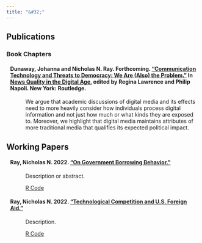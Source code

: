 ```yaml
---
title: "&#32;"
---
```

<section>
  <h1> Publications </h1>
    <h3> Book Chapters </h3>
    <h4 style="margin-left: 10px;"> Dunaway, Johanna and Nicholas N. Ray. Forthcoming. <a href=Dunaway,_Ray,_Lawrence_and_Napoli_Pre-Print_Copy.pdf> "Communication Technology and Threats to Democracy: We Are (Also) the Problem."</a> In <a href=https://www.routledge.com/News-Quality-in-the-Digital-Age/Lawrence-Napoli/p/book/9781032191775> News Quality in the Digital Age</a>, edited by Regina Lawrence and Philip Napoli. New York: Routledge. </h4>
    <p style="margin-left: 50px;"> We argue that academic discussions of digital media and its effects need to more heavily consider how individuals process digital information and not just how much or what kinds they are exposed to. Moreover, we highlight that digital media maintains attributes of more traditional media that qualifies its expected political impact.
    </p>
</section>

<section>
  <h1> Working Papers </h1>
    <h4 style="margin-left: 10px;"> Ray, Nicholas N. 2022. <a href=https://github.com/nnray/On_Government_Borrowing_Behavior-LaTeX_Code_and_.pdf/blob/main/.pdf/On_Government_Borrowing_Behavior.pdf> "On Government Borrowing Behavior."</a> </h4>
    <p style="margin-left: 50px;"> Description or abstract.
    </p>
    <p style="margin-left: 50px;"> <a href=https://github.com/nnray/On_Government_Borrowing_Behavior-R_Code_and_Data>R Code <i class="fa fa-github fa-lg"></i></a>
    </p>
    <h4 style="margin-left: 10px;"> Ray, Nicholas N. 2022. <a href=https://github.com/nnray/Technological_Competition_and_U.S._Foreign_Aid-LaTeX_Code_and_.pdf/blob/main/.pdf/Technological_Change_and_U_S__Foreign_Aid.pdf> "Technological Competition and U.S. Foreign Aid."</a> </h4>
    <p style="margin-left: 50px;"> Description.
    </p>
    <p style="margin-left: 50px;"> <a href=https://github.com/nnray/Technological_Competition_and_U.S._Foreign_Aid-R_Code_and_Data>R Code <i class="fa fa-github fa-lg"></i></a>
</section>